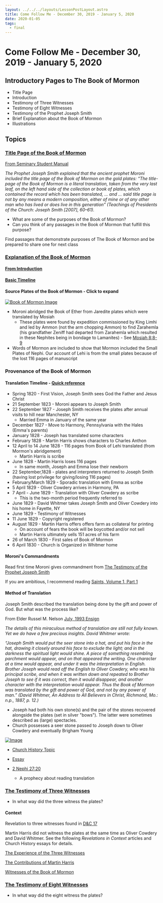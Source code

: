 ```yaml
---
layout: ../../../layouts/LessonPostLayout.astro
title: Come Follow Me - December 30, 2019 - January 5, 2020
date: 2020-01-05
tags:
  - final
---
```



# Come Follow Me - December 30, 2019 - January 5, 2020

## Introductory Pages to The Book of Mormon

- Title Page
- Introduction
- Testimony of Three Witnesses
- Testimony of Eight Witnesses
- Testimony of the Prophet Joseph Smith
- Brief Explanation about the Book of Mormon
- Illustrations

## Topics

### [Title Page of the Book of Mormon](https://www.churchofjesuschrist.org/study/scriptures/bofm/bofm-title?lang=eng)

[From Seminary Student Manual](https://www.churchofjesuschrist.org/study/manual/book-of-mormon-study-guide-for-home-study-seminary-students-2013/unit-1-introductory-pages/unit-1-day-3-title-page-introduction-and-testimonies-of-witnesses?lang=eng)

_The Prophet Joseph Smith explained that the ancient prophet Moroni included the title page of the Book of Mormon on the gold plates: “The title-page of the Book of Mormon is a literal translation, taken from the very last leaf, on the left hand side of the collection or book of plates, which contained the record which has been translated, … and … said title page is not by any means a modern composition, either of mine or of any other man who has lived or does live in this generation” (Teachings of Presidents of the Church: Joseph Smith [2007], 60–61)._

- What are some of the purposes of the Book of Mormon?
- Can you think of any passages in the Book of Mormon that fulfill this purpose?

<InfoContainer title="Assignment">

Find passages that demonstrate purposes of The Book of Mormon and be prepared to share one for next class

</InfoContainer>

### [Explanation of the Book of Mormon](https://www.churchofjesuschrist.org/study/scriptures/bofm/explanation?lang=eng)

#### [From Introduction](https://www.churchofjesuschrist.org/study/scriptures/bofm/introduction?lang=eng)

#### [Basic Timeline](https://courses.byui.edu/BOM%20Timeline/html/timeline.html)

#### Source Plates of the Book of Mormon - Click to expand

[![Book of Mormon Image](https://archive.bookofmormoncentral.org/sites/default/files/archive-files/image/welch/2015-12-21/plate_structue_-_low_res.jpg)](https://archive.bookofmormoncentral.org/sites/default/files/archive-files/image/welch/2015-12-21/plate_structue_-_low_res.jpg)

- Moroni abridged the Book of Ether from Jaredite plates which were translated by Mosiah
  - These plates were found by expedition commissioned by King Limhi and led by Ammon (not the arm chopping Ammon) to find Zarahemla (his grandfather Zeniff had departed from Zarahemla which resulted in these Nephites being in bondage to Lamanites) - See [Mosiah 8:8-9](https://www.churchofjesuschrist.org/study/scriptures/bofm/mosiah/8.8-9?lang=eng#p8)
- Words of Mormon are included to show that Mormon included the Small Plates of Nephi. Our account of Lehi is from the small plates because of the lost 116 pages of manuscript

### Provenance of the Book of Mormon

#### Translation Timeline - [Quick reference](https://www.fairmormon.org/answers/Question:_What_do_we_know_about_the_chronology_of_the_Book_of_Mormon_translation_and_publication%3F)

- Spring 1820 - First Vision, Joseph Smith sees God the Father and Jesus Christ
- 21 September 1823 - Moroni appears to Joseph Smith
- 22 September 1827 - Joseph Smith receives the plates after annual visits to hill near Manchester, NY
  - Married Emma in January of the same year
- December 1827 - Move to Harmony, Pennsylvania with the Hales (Emma's parents)
- January 1828 - Joseph has translated some characters
- February 1828 - Martin Harris shows characters to Charles Anthon
- 12 April to 14 June 1828 - 116 pages from Book of Lehi translated (from Mormon's abridgement)
  - Martin Harris is scribe
- June 1828 - Martin Harris loses 116 pages
  - In same month, Joseph and Emma lose their newborn
- 22 September,1828 - plates and interpreters returned to Joseph Smith (having lost privilege for giving/losing 116 pages)
- February/March 1829 - Sporadic translation with Emma as scribe
- 5 April 1829 - Oliver Cowdery arrives in Harmony, PA
- 7 April - June 1829 - Translation with Oliver Cowdery as scribe
  - This is the two-month period frequently referred to
- June 1829 - David Whitmer takes Joseph Smith and Oliver Cowdery into his home in Fayette, NY
- June 1829 - Testimony of Witnesses
- 11 June 1829 - Copyright registered
- August 1829 - Martin Harris offers offers farm as collateral for printing
  - On account of fears the book will be boycotted and/or not sell
  - Martin Harris ultimately sells 151 acres of his farm
- 26 of March 1830 - First sales of Book of Mormon
- 6 April 1830 - Church is Organized in Whitmer home

#### Moroni's Commandments

Read first time Moroni gives commandment from [The Testimony of the Prophet Joseph Smith](https://www.churchofjesuschrist.org/study/scriptures/bofm/js?lang=eng)

If you are ambitious, I recommend reading [Saints, Volume 1, Part 1](https://www.churchofjesuschrist.org/study/history/saints-v1/part-1?lang=eng)

#### Method of Translation

Joseph Smith described the translation being done by the gift and power of God. But what was the process like?

From Elder Russel M. Nelson [July, 1993 Ensign](https://www.churchofjesuschrist.org/study/ensign/1993/07/a-treasured-testament?lang=eng)

_The details of this miraculous method of translation are still not fully known. Yet we do have a few precious insights. David Whitmer wrote:_

_“Joseph Smith would put the seer stone into a hat, and put his face in the hat, drawing it closely around his face to exclude the light; and in the darkness the spiritual light would shine. A piece of something resembling parchment would appear, and on that appeared the writing. One character at a time would appear, and under it was the interpretation in English. Brother Joseph would read off the English to Oliver Cowdery, who was his principal scribe, and when it was written down and repeated to Brother Joseph to see if it was correct, then it would disappear, and another character with the interpretation would appear. Thus the Book of Mormon was translated by the gift and power of God, and not by any power of man.” (David Whitmer, An Address to All Believers in Christ, Richmond, Mo.: n.p., 1887, p. 12.)_

- Joseph had both his own stone(s) and the pair of the stones recovered alongside the plates (set in silver "bows"). The latter were sometimes described as (large) spectacles.
- Church possesses a seer stone passed to Joseph down to Oliver Cowdery and eventually Brigham Young

[![Image](https://www.josephsmithpapers.org/bc-jsp/content/jsp/images/content/library/images/x11582-StoneLongSide1ColorCorrected.jpg)](https://www.josephsmithpapers.org/topic/seer-stone)

- [Church History Topic](https://www.churchofjesuschrist.org/study/history/topics/book-of-mormon-translation?lang=eng)
- [Essay](https://www.churchofjesuschrist.org/study/manual/gospel-topics-essays/book-of-mormon-translation?lang=eng)

- [2 Nephi 27:20](https://www.churchofjesuschrist.org/study/scriptures/bofm/2-ne/27.20?lang=eng#p20)
  - A prophecy about reading translation

### [The Testimony of Three Witnesses](https://www.churchofjesuschrist.org/study/scriptures/bofm/three?lang=eng)

- In what way did the three witness the plates?

#### Context

Revelation to three witnesses found in [D&C 17](https://www.churchofjesuschrist.org/study/scriptures/dc-testament/dc/17?lang=eng)

Martin Harris did not witness the plates at the same time as Oliver Cowdery and David Whitmer. See the following _Revelations in Context_ articles and Church History essays for details.

[The Experience of the Three Witnesses](https://www.churchofjesuschrist.org/study/manual/revelations-in-context/the-experience-of-the-three-witnesses?lang=eng)

[The Contributions of Martin Harris](https://www.churchofjesuschrist.org/study/manual/revelations-in-context/the-contributions-of-martin-harris?lang=eng)

[Witnesses of the Book of Mormon](https://www.churchofjesuschrist.org/study/history/topics/witnesses-of-the-book-of-mormon?lang=eng)

### [The Testimony of Eight Witnesses](https://www.churchofjesuschrist.org/study/scriptures/bofm/eight?lang=eng)

- In what way did the eight witness the plates?
